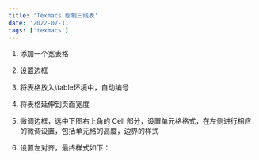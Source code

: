 ```yaml
---
title: 'Texmacs 绘制三线表'
date: '2022-07-11'
tags: ['texmacs']
---
```


1. 添加一个宽表格
2. 设置边框
3. 将表格放入\table环境中，自动编号
4. 将表格延伸到页面宽度
    
    <CustomImage src="https://raw.githubusercontent.com/kang-theo/next.js-blogposts/main/images/Texmacs绘制三线表/Untitled.png" alt="" />
    
5. 微调边框，选中下图右上角的 Cell 部分，设置单元格格式，在左侧进行相应的微调设置，包括单元格的高度，边界的样式
    <CustomImage src="https://raw.githubusercontent.com/kang-theo/next.js-blogposts/main/images/Texmacs%E7%BB%98%E5%88%B6%E4%B8%89%E7%BA%BF%E8%A1%A8%20/iShot_2022-06-12_16.07.27.png" alt="" />
    
6. 设置左对齐，最终样式如下：

<CustomImage src="https://raw.githubusercontent.com/kang-theo/next.js-blogposts/main/images/Texmacs%E7%BB%98%E5%88%B6%E4%B8%89%E7%BA%BF%E8%A1%A8%20/Untitled%201.png" alt="" />

<CustomImage src="https://raw.githubusercontent.com/kang-theo/next.js-blogposts/main/images/Texmacs%E7%BB%98%E5%88%B6%E4%B8%89%E7%BA%BF%E8%A1%A8%20/Untitled%202.png" alt="" />
